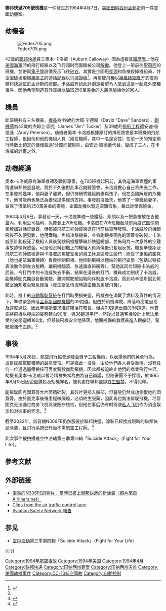 {{Infobox Airliner accident
|name         =聯邦快遞705號班機劫機事件
|Crash image=McDonnell Douglas MD-10-30(F) Federal Express (FedEx) N306FE, AMS Amsterdam (Schiphol), Netherlands PP1262199607.jpg
|Image caption=涉事航机N306FE，1986年摄于阿姆斯特丹
|Date         =1994年4月7日
|Type         =隨機非當值員工意圖[[劫機|劫機]]
|Site         ={{USA}}[[田納西州|田納西州]][[孟菲斯_(田納西州)|孟菲斯]]
|Fatalities   =0
|Injuries     =4
|Aircraft Type=[[麥道|麥道]][[DC-10|MD-10-30F]]
|Operator     =[[聯邦快遞|聯邦快遞]]
|Tail Number   =N306FE
|Passengers    =1
|Crew          =3
|Survivors     =4 (全部人)
|Origin        =[[田納西州|田納西州]][[孟菲斯_(田納西州)|孟菲斯]]，[[孟菲斯國際機場|孟菲斯國際機場]]
|Destination   =[[加利福尼亚州|加利福尼亚州]][[圣荷西_(加利福尼亚州)|圣荷西]]，[[诺曼·峰田圣何塞国际机场|诺曼·峰田圣何塞国际机场]]
}}

'''聯邦快遞705號班機'''是一件發生於1994年4月7日，[[美國|美國]][[田納西州|田納西州]][[孟菲斯_(田納西州)|孟菲斯]]的一件意圖[[劫機|劫機]]案。

==劫機者==
[[File:Fedex705.png|thumb]]

42歲的[[聯邦快遞|聯邦快遞]]員工奧本·卡洛威（Auburn Calloway）因為虛報其[[履歷表|履歷表]]上他在[[美國海軍|美國海軍]]時的飛行經驗以及飞行超时而面臨被公司[[解僱|解僱]]。他登上一架前往[[聖荷西_(加利福尼亞州)|聖荷西]]的班機，並帶同[[電子學|電子學]]設備表示飞往[[矽谷|矽谷]]，其實是企圖用[[斧頭|斧頭]]和魚槍殺掉機組員，并企圖破壞飛機[[黑匣子|黑匣子]]的通話記錄以消滅證據<ref name="tailstrike">{{Cite web |url=http://www.tailstrike.com/070494.htm |title=7 April 1994 - Fedex 705 |work=Tailstrike |accessdate=2008-10-22 |language=En |archive-date=2015-03-31 |archive-url=https://web.archive.org/web/20150331074645/http://www.tailstrike.com/070494.htm |dead-url=no }}</ref>，再駕駛飛機以[[神風特攻隊|神風特攻隊]]方式撞向聯邦快遞位於孟菲斯的總部。卡洛威有如此計劃是希望令人感到這是一起意外墜機事件，因他希望制造意外墜機以騙取250萬[[美金|美金]]的[[人壽保險|人壽保險]]給他的家人。

==機員==
此班機共有三名機員，[[機長|機長]]為49歲的大衛·辛德斯（David "Dave" Sanders），[[副機師|副機師]]為42歲的杰姆士·圖克（James "Jim" Tucker）及39歲的[[飛航工程師|飛航工程師]]安迪·彼德遜（Andy Peterson）。劫機者奧本·卡洛威根據原訂的排班將會是本班機的飛航工程師，但因他和他的機組人員（兩位機師，其中一名是女性）在前一天的預定飛行時數比預定的僅僅超過1分鐘而被剔除，由安迪·彼德遜代替，變成了三人，在卡洛威的計畫之外。

==劫機經過==
奧本·卡洛威原為海軍機師及戰術專家，在705班機起飛前，其偽造海軍資歷的事情遭聯邦快遞發現，將於不久後對此事召開聽證會，卡洛威擔心自己將失去工作。在事發前幾年，他與妻子離異，但仍持續寄錢給前妻與孩子，但在面臨解雇的危機下，他可能再也無法為妻兒提供經濟支持。事發前沒幾天，他寄了一筆錢給妻子，並保了價值約250萬美金的壽險，企圖劫機以製造空難假象，藉此詐領保險金。

1994年4月6日，事發前一天，卡洛威準備一些鐵槌、斧頭以及一把魚槍放在吉他盒內，利用公司福利，免費登上705班機。卡洛威在705班機起飛前兩度試圖關閉駕駛艙對話紀錄器，但都被飛航工程師彼德遜在行前檢查時發現。卡洛威於飛機起飛後不久便發難，他用鐵鎚、魚槍攻擊機員，並令副機長圖克的頭蓋骨破裂。卡洛威原計劃殺死了機組人員後駕駛飛機撞擊聯邦快遞總部，並佈局為一次意外的空難事故詐領保險金。可是他沒料到機上的機組人員負傷後仍奮起反抗，機長辛德斯及飛航工程師彼德遜與卡洛威於駕駛室後的員工休息區發生毆鬥；而受了重傷的圖克（他也是前海軍機師）負責控制飛機。他控制飛機以極端的飛行姿態（包括以特技表演動作朝左方旋轉、讓飛機翻滾、急速垂直俯衝等），幫助其同伴卸除卡洛威的武器，令打鬥中的卡洛威失去平衡，結果在漫長的打鬥，機員成功制伏了卡洛威，副機師圖克開啟自動駕駛，離開駕駛艙協助同伴制服卡洛威，而此時辛德斯回到駕駛室通知塔台緊急降落（發生緊急情況時該由機長駕駛飛機）。

此時，機上的[[自動駕駛系統|自動駕駛系統]]在打鬥時受損失靈，飛機亦在滿載了燃料及貨件的情況下，準備緊急降落[[孟菲斯國際機場|孟菲斯國際機場]]的09跑道。但由於飛機滿載，降落時高度過高及速度過快，因此辛德斯要求准許降落在較長、但與09跑道垂直的36跑道，他首先將飛機以極端的姿態轉向90度，與36跑道平行，然後以普通客機設計上無法承受的姿態迴轉180度，但最後飛機安全地降落，地面戒備的救護員進入機艙時，駕駛艙滿佈血跡。<ref name="tailstrike"/>

==事後==
1994年5月26日，航空飛行協會頒發金獎予三名機員，以表揚他們的英勇行為。這是民航駕駛獲頒的最高獎項。可是經此一役後，由於他們各人身受重傷，沒有任何一位通過醫療檢核可再度駕駛商務飛機，因此都被迫終止他們的商業飛行生涯。劫機者奧本·卡洛威以暫時精神失常為由為自己辯護，但陪審團不予採信，於1995年8月15日因企圖謀殺及劫機罪名，被判處在聯邦監獄[[終生監禁|終生監禁]]，不得假釋。

副駕駛圖克頭蓋骨大片面積碎裂，其碎片更插入腦部，但醫院仍然成功修復他的頭蓋骨。由於圖克事後罹患輕微癲癇，必須終生服藥，因此再也無法駕駛飛機。尽管图克无法通过商务飞机驾驶医疗核检，但他在事后仍有时驾驶[[私人飞机|私人飞机]]作为消遣娱乐和对往事的怀念。<ref>{{Cite web |url=http://www.avweb.com/news/profiles/182918-1.html |title=Jim Tucker |work=Avweb |first=Joe |last=Godfrey |date=2002-10-16 |accessdate=2015-04-12 |archive-date=2015-09-23 |archive-url=https://web.archive.org/web/20150923231039/http://www.avweb.com/news/profiles/182918-1.html |dead-url=no }}</ref>

截至2022年，該貨機N306FE仍然服役於聯邦快遞，涂裝已經換成現時的聯邦快遞涂裝，且飛行系統已升級不需航空工程師。<ref>{{cite web |url=https://www.planespotters.net/airframe/McDonnell-Douglas/DC-10/48287/N306FE-Federal-Express-(FedEx) |title=N306FE Federal Express (FedEx) McDonnell Douglas MD-10-30F - cn 48287 / 409 |work=Planespotters |date=2011-01-21 |accessdate=2016-09-20 |deadurl=yes |archiveurl=https://web.archive.org/web/20161109225130/https://www.planespotters.net/airframe/McDonnell-Douglas/DC-10/48287/N306FE-Federal-Express-(FedEx) |archivedate=2016-11-09 }}</ref>

此次事件被拍攝成空中浩劫第三季第四輯「Suicide Attack」（Fight for Your Life）。

==參考文献==
{{Reflist|2}}

==外部链接==
*[http://www.airliners.net/photo/FedEx---Federal/McDonnell-Douglas-DC-10-30F/0034129/L/&tbl=photo_info&photo_nr=26&sok=keyword_%28%5C%27%2B%5C%22N306FE%5C%22%5C%27_IN_BOOLEAN_MODE%29%29_&sort=_order_by_photo_id_DESC_&prev_id=0111078&next_id=NEXTID 肇事的N306FE的照片，當時已披上聯邦快遞的新涂裝（照片來自[[Airliners.net|Airliners.net]]）]
*[https://web.archive.org/web/20050721011456/http://www.airdisaster.com/cvr/atcwav.shtml Clips from the air traffic control tape]
*[http://aviation-safety.net/database/record.php?id=19940407-0 Aviation Safety Network 報告] 

==参见==
*[[空中浩劫|空中浩劫]]第三季第四輯「Suicide Attack」（Fight for Your Life）

{{-}}
{{1994年航空事故}}
{{Mayday NavBox}}
[[Category:1994年航空事故|Category:1994年航空事故]]
[[Category:1994年美国|Category:1994年美国]]
[[Category:1994年4月|Category:1994年4月]]
[[Category:联邦快递|Category:联邦快递]]
[[Category:田纳西州罪案|Category:田纳西州罪案]]
[[Category:田纳西州灾难|Category:田纳西州灾难]]
[[Category:美國劫機事件|Category:美國劫機事件]]
[[Category:DC-10航空事故|Category:DC-10航空事故]]
[[Category:自動控制|Category:自動控制]]